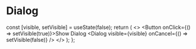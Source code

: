 

<Meta of={DialogStories} />

# Dialog

  const [visible, setVisible] = useState(false);
  return (
    <>
      <Button onClick={() => setVisible(true)}>Show Dialog</Button>
      <Dialog
        visible={visible}
        onCancel={() => setVisible(false)}
      />
    </>
  );
};

<ShowDialog />
